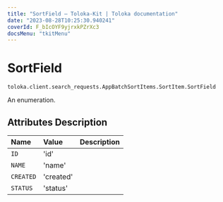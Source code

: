 ```yaml
---
title: "SortField — Toloka-Kit | Toloka documentation"
date: "2023-08-28T10:25:30.940241"
coverId: F_bIcOYF9yjrxkPZrXc3
docsMenu: "tkitMenu"
---
```


# SortField

`toloka.client.search_requests.AppBatchSortItems.SortItem.SortField`

An enumeration.

## Attributes Description

| Name | Value | Description |
| :------| :-----------| :----------| 
`ID`|'id'|
`NAME`|'name'|
`CREATED`|'created'|
`STATUS`|'status'|